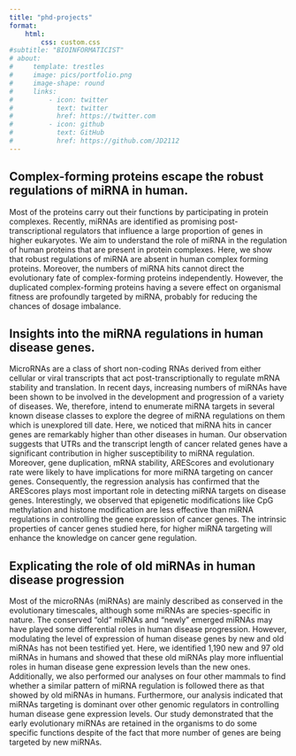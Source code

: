 ```yaml
---
title: "phd-projects"
format:
    html:
        css: custom.css
#subtitle: "BIOINFORMATICIST"
# about:
#     template: trestles
#     image: pics/portfolio.png
#     image-shape: round
#     links: 
#         - icon: twitter
#           text: twitter
#           href: https://twitter.com
#         - icon: github
#           text: GitHub
#           href: https://github.com/JD2112
---
```


## Complex-forming proteins escape the robust regulations of miRNA in human.

Most of the proteins carry out their functions by participating in protein complexes. Recently, miRNAs are identified as promising post-transcriptional regulators that influence a large proportion of genes in higher eukaryotes. We aim to understand the role of miRNA in the regulation of human proteins that are present in
protein complexes. Here, we show that robust regulations of miRNA are absent in human complex forming proteins.
Moreover, the numbers of miRNA hits cannot direct the
evolutionary fate of complex-forming proteins independently.
However, the duplicated complex-forming proteins having a
severe effect on organismal fitness are profoundly targeted by miRNA, probably for reducing the chances of dosage imbalance.

## Insights into the miRNA regulations in human disease genes.

MicroRNAs are a class of short non-coding RNAs derived from
either cellular or viral transcripts that act post-transcriptionally to regulate mRNA stability and translation. In recent days, increasing numbers of miRNAs have been shown to be involved in the development and progression of a variety of diseases. We, therefore, intend to enumerate miRNA targets in several known disease classes to explore the degree of miRNA regulations on them which is unexplored till date. Here, we noticed that miRNA hits in cancer genes are remarkably higher than other diseases in human. Our observation suggests that UTRs and the transcript length of cancer related genes have a significant contribution in higher susceptibility to miRNA regulation. Moreover, gene duplication, mRNA stability, AREScores and evolutionary rate were likely to have implications for more miRNA targeting on cancer genes. Consequently, the regression analysis has
confirmed that the AREScores plays most important role in detecting miRNA targets on disease genes. Interestingly, we observed that epigenetic modifications like CpG methylation and histone modification are less effective than miRNA regulations in controlling the gene expression of cancer genes. The intrinsic properties of cancer genes studied here, for higher miRNA targeting will enhance the knowledge on cancer gene regulation.

## Explicating the role of old miRNAs in human disease progression

Most of the microRNAs (miRNAs) are mainly described as conserved in the evolutionary timescales, although some miRNAs are species-specific in nature. The conserved “old” miRNAs and “newly” emerged miRNAs may have played some differential roles in human disease progression. However, modulating the level of expression of human disease genes by new and old miRNAs has not been testified yet. Here, we identified 1,190 new and 97 old miRNAs in humans and showed that these old miRNAs play more influential roles in human
disease gene expression levels than the new ones. Additionally, we also performed our analyses on four other mammals to find whether a similar pattern of miRNA regulation is followed there as that showed by old miRNAs in humans. Furthermore, our analysis indicated that miRNAs targeting is dominant over other genomic regulators in controlling human disease gene expression levels. Our study demonstrated that the early evolutionary miRNAs are retained in the organisms to do some specific functions despite of the fact that more number of genes are being targeted by new miRNAs.